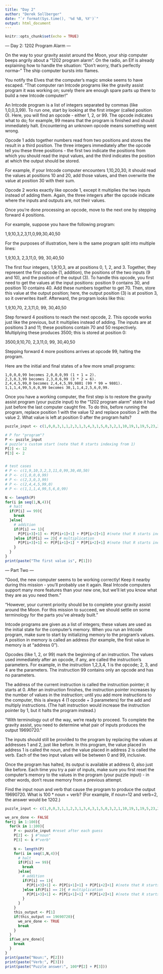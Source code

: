 ```yaml
---
title: "Day 2"
author: "Derek Sollberger"
date: "`r format(Sys.time(), '%d %B, %Y')`"
output: html_document
---
```


```r
knitr::opts_chunk$set(echo = TRUE)
```

--- Day 2: 1202 Program Alarm ---

On the way to your gravity assist around the Moon, your ship computer beeps angrily about a "1202 program alarm". On the radio, an Elf is already explaining how to handle the situation: "Don't worry, that's perfectly norma--" The ship computer bursts into flames.

You notify the Elves that the computer's magic smoke seems to have escaped. "That computer ran Intcode programs like the gravity assist program it was working on; surely there are enough spare parts up there to build a new Intcode computer!"

An Intcode program is a list of integers separated by commas (like 1,0,0,3,99). To run one, start by looking at the first integer (called position 0). Here, you will find an opcode - either 1, 2, or 99. The opcode indicates what to do; for example, 99 means that the program is finished and should immediately halt. Encountering an unknown opcode means something went wrong.

Opcode 1 adds together numbers read from two positions and stores the result in a third position. The three integers immediately after the opcode tell you these three positions - the first two indicate the positions from which you should read the input values, and the third indicates the position at which the output should be stored.

For example, if your Intcode computer encounters 1,10,20,30, it should read the values at positions 10 and 20, add those values, and then overwrite the value at position 30 with their sum.

Opcode 2 works exactly like opcode 1, except it multiplies the two inputs instead of adding them. Again, the three integers after the opcode indicate where the inputs and outputs are, not their values.

Once you're done processing an opcode, move to the next one by stepping forward 4 positions.

For example, suppose you have the following program:

1,9,10,3,2,3,11,0,99,30,40,50

For the purposes of illustration, here is the same program split into multiple lines:

1,9,10,3,
2,3,11,0,
99,
30,40,50

The first four integers, 1,9,10,3, are at positions 0, 1, 2, and 3. Together, they represent the first opcode (1, addition), the positions of the two inputs (9 and 10), and the position of the output (3). To handle this opcode, you first need to get the values at the input positions: position 9 contains 30, and position 10 contains 40. Add these numbers together to get 70. Then, store this value at the output position; here, the output position (3) is at position 3, so it overwrites itself. Afterward, the program looks like this:

1,9,10,70,
2,3,11,0,
99,
30,40,50

Step forward 4 positions to reach the next opcode, 2. This opcode works just like the previous, but it multiplies instead of adding. The inputs are at positions 3 and 11; these positions contain 70 and 50 respectively. Multiplying these produces 3500; this is stored at position 0:

3500,9,10,70,
2,3,11,0,
99,
30,40,50

Stepping forward 4 more positions arrives at opcode 99, halting the program.

Here are the initial and final states of a few more small programs:

    1,0,0,0,99 becomes 2,0,0,0,99 (1 + 1 = 2).
    2,3,0,3,99 becomes 2,3,0,6,99 (3 * 2 = 6).
    2,4,4,5,99,0 becomes 2,4,4,5,99,9801 (99 * 99 = 9801).
    1,1,1,4,99,5,6,0,99 becomes 30,1,1,4,2,5,6,0,99.

Once you have a working computer, the first step is to restore the gravity assist program (your puzzle input) to the "1202 program alarm" state it had just before the last computer caught fire. To do this, before running the program, replace position 1 with the value 12 and replace position 2 with the value 2. What value is left at position 0 after the program halts?

```r
puzzle_input <- c(1,0,0,3,1,1,2,3,1,3,4,3,1,5,0,3,2,1,10,19,1,19,5,23,2,23,6,27,1,27,5,31,2,6,31,35,1,5,35,39,2,39,9,43,1,43,5,47,1,10,47,51,1,51,6,55,1,55,10,59,1,59,6,63,2,13,63,67,1,9,67,71,2,6,71,75,1,5,75,79,1,9,79,83,2,6,83,87,1,5,87,91,2,6,91,95,2,95,9,99,1,99,6,103,1,103,13,107,2,13,107,111,2,111,10,115,1,115,6,119,1,6,119,123,2,6,123,127,1,127,5,131,2,131,6,135,1,135,2,139,1,139,9,0,99,2,14,0,0)

# P for "program"?
P <- puzzle_input
# puzzle's custom start (note that R starts indexing from 1)
P[2] <- 12
P[3] <- 2


# test cases
# P <- c(1,9,10,3,2,3,11,0,99,30,40,50)
# P <- c(1,0,0,0,99)
# P <- c(2,3,0,3,99)
# P <- c(2,4,4,5,99,0)
# P <- c(1,1,1,4,99,5,6,0,99)

N <- length(P)
for(i in seq(1,N,4)){
  # halt
  if(P[i] == 99){
    break
  }else{
    # addition
    if(P[i] == 1){
      P[P[i+3]+1] <- P[P[i+1]+1] + P[P[i+2]+1] #(note that R starts indexing from 1)
    }else if(P[i] == 2){ # multiplication
      P[P[i+3]+1] <- P[P[i+1]+1] * P[P[i+2]+1] #(note that R starts indexing from 1)
    }
  }
}
print(paste("The first value is", P[1]))
```

--- Part Two ---

"Good, the new computer seems to be working correctly! Keep it nearby during this mission - you'll probably use it again. Real Intcode computers support many more features than your new one, but we'll let you know what they are as you need them."

"However, your current priority should be to complete your gravity assist around the Moon. For this mission to succeed, we should settle on some terminology for the parts you've already built."

Intcode programs are given as a list of integers; these values are used as the initial state for the computer's memory. When you run an Intcode program, make sure to start by initializing memory to the program's values. A position in memory is called an address (for example, the first value in memory is at "address 0").

Opcodes (like 1, 2, or 99) mark the beginning of an instruction. The values used immediately after an opcode, if any, are called the instruction's parameters. For example, in the instruction 1,2,3,4, 1 is the opcode; 2, 3, and 4 are the parameters. The instruction 99 contains only an opcode and has no parameters.

The address of the current instruction is called the instruction pointer; it starts at 0. After an instruction finishes, the instruction pointer increases by the number of values in the instruction; until you add more instructions to the computer, this is always 4 (1 opcode + 3 parameters) for the add and multiply instructions. (The halt instruction would increase the instruction pointer by 1, but it halts the program instead.)

"With terminology out of the way, we're ready to proceed. To complete the gravity assist, you need to determine what pair of inputs produces the output 19690720."

The inputs should still be provided to the program by replacing the values at addresses 1 and 2, just like before. In this program, the value placed in address 1 is called the noun, and the value placed in address 2 is called the verb. Each of the two input values will be between 0 and 99, inclusive.

Once the program has halted, its output is available at address 0, also just like before. Each time you try a pair of inputs, make sure you first reset the computer's memory to the values in the program (your puzzle input) - in other words, don't reuse memory from a previous attempt.

Find the input noun and verb that cause the program to produce the output 19690720. What is 100 * noun + verb? (For example, if noun=12 and verb=2, the answer would be 1202.)

```r
puzzle_input <- c(1,0,0,3,1,1,2,3,1,3,4,3,1,5,0,3,2,1,10,19,1,19,5,23,2,23,6,27,1,27,5,31,2,6,31,35,1,5,35,39,2,39,9,43,1,43,5,47,1,10,47,51,1,51,6,55,1,55,10,59,1,59,6,63,2,13,63,67,1,9,67,71,2,6,71,75,1,5,75,79,1,9,79,83,2,6,83,87,1,5,87,91,2,6,91,95,2,95,9,99,1,99,6,103,1,103,13,107,2,13,107,111,2,111,10,115,1,115,6,119,1,6,119,123,2,6,123,127,1,127,5,131,2,131,6,135,1,135,2,139,1,139,9,0,99,2,14,0,0)

we_are_done <- FALSE
for(j in 1:100){
  for(k in 1:100){
    P <- puzzle_input #reset after each guess
    P[2] <- j #"noun"
    P[3] <- k #"verb"
    
    N <- length(P)
    for(i in seq(1,N,4)){
      # halt
      if(P[i] == 99){
        break
      }else{
        # addition
        if(P[i] == 1){
          P[P[i+3]+1] <- P[P[i+1]+1] + P[P[i+2]+1] #(note that R starts indexing from 1)
        }else if(P[i] == 2){ # multiplication
          P[P[i+3]+1] <- P[P[i+1]+1] * P[P[i+2]+1] #(note that R starts indexing from 1)
        }
      }
    }
    this_output <- P[1]
    if(this_output == 19690720){
      we_are_done <- TRUE
      break
    }
  }
  if(we_are_done){
    break
  }
}
print(paste("Noun:", P[2]))
print(paste("Verb:", P[3]))
print(paste("Puzzle answer:", 100*P[2] + P[3]))
```

